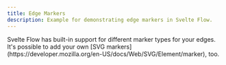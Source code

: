```yaml
---
title: Edge Markers
description: Example for demonstrating edge markers in Svelte Flow.
---
```



<ExampleLayout>
Svelte Flow has built-in support for different marker types for your edges. It's possible to add your own [SVG markers](https://developer.mozilla.org/en-US/docs/Web/SVG/Element/marker), too.

<ExampleViewer codePath="examples/edges/edge-markers" framework="svelte" />
</ExampleLayout>
